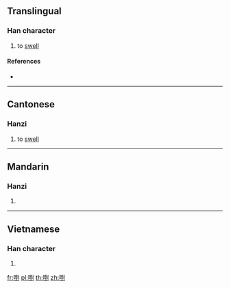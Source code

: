 ==Translingual==

===Han character===
{{Han char|rn=30|rad=口|as=14|sn=17|four=|canj=RTGI,XRTGI|ids=⿰口對}}

# {{lb|mul|Cantonese}} to [[swell]]

====References====
* {{Han ref|kx=0212.010|dkj=04465|dj=0434.340|hdz=10696.070|uh=5689|ud=22153}}

----

==Cantonese==

===Hanzi===
{{yue-hanzi|jyut=[[deoi3]]|y=deui3}}

# to [[swell]]

----

==Mandarin==

===Hanzi===
{{cmn-hanzi|pin=[[duō]] ([[duo1]])|wg=to<sup>1</sup>}}

# {{defn|lang=cmn|sort=口14}}

----

==Vietnamese==

===Han character===
{{vi-hantu|[[dối]]|rs=口14}}

# {{defn|lang=vi|sort=口14}}

[[fr:嚉]]
[[pl:嚉]]
[[th:嚉]]
[[zh:嚉]]